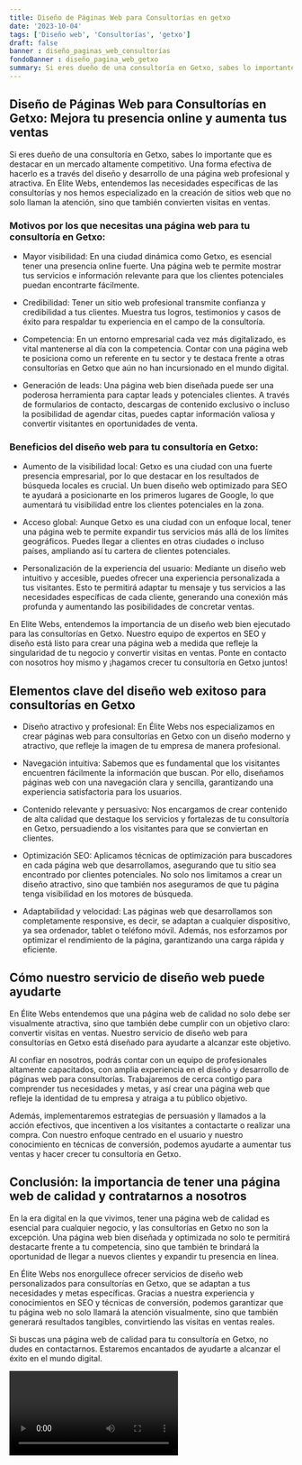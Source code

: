```yaml
---
title: Diseño de Páginas Web para Consultorías en getxo
date: '2023-10-04'
tags: ['Diseño web', 'Consultorías', 'getxo']
draft: false
banner : diseño_paginas_web_consultorías
fondoBanner : diseño_pagina_web_getxo
summary: Si eres dueño de una consultoría en Getxo, sabes lo importante que es destacar en un mercado altamente competitivo. Una forma efectiva de hacerlo es a través del diseño y desarrollo de una página web profesional y atractiva. En Elite Webs, entendemos las necesidades específicas de las consultorías y nos hemos especializado en la creación de sitios web que no solo llaman la atención, sino que también convierten visitas en ventas.
---
```


## Diseño de Páginas Web para Consultorías en Getxo: Mejora tu presencia online y aumenta tus ventas

Si eres dueño de una consultoría en Getxo, sabes lo importante que es destacar en un mercado altamente competitivo. Una forma efectiva de hacerlo es a través del diseño y desarrollo de una página web profesional y atractiva. En Elite Webs, entendemos las necesidades específicas de las consultorías y nos hemos especializado en la creación de sitios web que no solo llaman la atención, sino que también convierten visitas en ventas.

### Motivos por los que necesitas una página web para tu consultoría en Getxo:

- Mayor visibilidad: En una ciudad dinámica como Getxo, es esencial tener una presencia online fuerte. Una página web te permite mostrar tus servicios e información relevante para que los clientes potenciales puedan encontrarte fácilmente.

- Credibilidad: Tener un sitio web profesional transmite confianza y credibilidad a tus clientes. Muestra tus logros, testimonios y casos de éxito para respaldar tu experiencia en el campo de la consultoría.

- Competencia: En un entorno empresarial cada vez más digitalizado, es vital mantenerse al día con la competencia. Contar con una página web te posiciona como un referente en tu sector y te destaca frente a otras consultorías en Getxo que aún no han incursionado en el mundo digital.

- Generación de leads: Una página web bien diseñada puede ser una poderosa herramienta para captar leads y potenciales clientes. A través de formularios de contacto, descargas de contenido exclusivo o incluso la posibilidad de agendar citas, puedes captar información valiosa y convertir visitantes en oportunidades de venta.

### Beneficios del diseño web para tu consultoría en Getxo:

- Aumento de la visibilidad local: Getxo es una ciudad con una fuerte presencia empresarial, por lo que destacar en los resultados de búsqueda locales es crucial. Un buen diseño web optimizado para SEO te ayudará a posicionarte en los primeros lugares de Google, lo que aumentará tu visibilidad entre los clientes potenciales en la zona.

- Acceso global: Aunque Getxo es una ciudad con un enfoque local, tener una página web te permite expandir tus servicios más allá de los límites geográficos. Puedes llegar a clientes en otras ciudades o incluso países, ampliando así tu cartera de clientes potenciales.

- Personalización de la experiencia del usuario: Mediante un diseño web intuitivo y accesible, puedes ofrecer una experiencia personalizada a tus visitantes. Esto te permitirá adaptar tu mensaje y tus servicios a las necesidades específicas de cada cliente, generando una conexión más profunda y aumentando las posibilidades de concretar ventas.

En Elite Webs, entendemos la importancia de un diseño web bien ejecutado para las consultorías en Getxo. Nuestro equipo de expertos en SEO y diseño está listo para crear una página web a medida que refleje la singularidad de tu negocio y convertir visitas en ventas. Ponte en contacto con nosotros hoy mismo y ¡hagamos crecer tu consultoría en Getxo juntos!

<GifSeo />

<Cta />

## Elementos clave del diseño web exitoso para consultorías en Getxo

- Diseño atractivo y profesional: En Élite Webs nos especializamos en crear páginas web para consultorías en Getxo con un diseño moderno y atractivo, que refleje la imagen de tu empresa de manera profesional.

- Navegación intuitiva: Sabemos que es fundamental que los visitantes encuentren fácilmente la información que buscan. Por ello, diseñamos páginas web con una navegación clara y sencilla, garantizando una experiencia satisfactoria para los usuarios.

- Contenido relevante y persuasivo: Nos encargamos de crear contenido de alta calidad que destaque los servicios y fortalezas de tu consultoría en Getxo, persuadiendo a los visitantes para que se conviertan en clientes.

- Optimización SEO: Aplicamos técnicas de optimización para buscadores en cada página web que desarrollamos, asegurando que tu sitio sea encontrado por clientes potenciales. No solo nos limitamos a crear un diseño atractivo, sino que también nos aseguramos de que tu página tenga visibilidad en los motores de búsqueda.

- Adaptabilidad y velocidad: Las páginas web que desarrollamos son completamente responsive, es decir, se adaptan a cualquier dispositivo, ya sea ordenador, tablet o teléfono móvil. Además, nos esforzamos por optimizar el rendimiento de la página, garantizando una carga rápida y eficiente.

## Cómo nuestro servicio de diseño web puede ayudarte

En Élite Webs entendemos que una página web de calidad no solo debe ser visualmente atractiva, sino que también debe cumplir con un objetivo claro: convertir visitas en ventas. Nuestro servicio de diseño web para consultorías en Getxo está diseñado para ayudarte a alcanzar este objetivo.

Al confiar en nosotros, podrás contar con un equipo de profesionales altamente capacitados, con amplia experiencia en el diseño y desarrollo de páginas web para consultorías. Trabajaremos de cerca contigo para comprender tus necesidades y metas, y así crear una página web que refleje la identidad de tu empresa y atraiga a tu público objetivo.

Además, implementaremos estrategias de persuasión y llamados a la acción efectivos, que incentiven a los visitantes a contactarte o realizar una compra. Con nuestro enfoque centrado en el usuario y nuestro conocimiento en técnicas de conversión, podemos ayudarte a aumentar tus ventas y hacer crecer tu consultoría en Getxo.

## Conclusión: la importancia de tener una página web de calidad y contratarnos a nosotros

En la era digital en la que vivimos, tener una página web de calidad es esencial para cualquier negocio, y las consultorías en Getxo no son la excepción. Una página web bien diseñada y optimizada no solo te permitirá destacarte frente a tu competencia, sino que también te brindará la oportunidad de llegar a nuevos clientes y expandir tu presencia en línea.

En Élite Webs nos enorgullece ofrecer servicios de diseño web personalizados para consultorías en Getxo, que se adaptan a tus necesidades y metas específicas. Gracias a nuestra experiencia y conocimientos en SEO y técnicas de conversión, podemos garantizar que tu página web no solo llamará la atención visualmente, sino que también generará resultados tangibles, convirtiendo las visitas en ventas reales.

Si buscas una página web de calidad para tu consultoría en Getxo, no dudes en contactarnos. Estaremos encantados de ayudarte a alcanzar el éxito en el mundo digital.

<Video />

<CtaBot job='Consultorías' city='getxo'/>

<Gmaps query='getxo+españa+maps' />